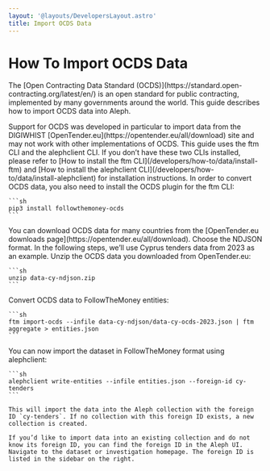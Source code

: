 ```yaml
---
layout: '@layouts/DevelopersLayout.astro'
title: Import OCDS Data
---
```


# How To Import OCDS Data

<p class="lead">The [Open Contracting Data Standard (OCDS)](https://standard.open-contracting.org/latest/en/) is an open standard for public contracting, implemented by many governments around the world. This guide describes how to import OCDS data into Aleph.</p>

<Callout>
  Support for OCDS was developed in particular to import data from the DIGIWHIST [OpenTender.eu](https://opentender.eu/all/download) site and may not work with other implementations of OCDS.
</Callout>

<Steps>
  <Step>
    This guide uses the ftm CLI and the alephclient CLI. If you don’t have these two CLIs installed, please refer to [How to install the ftm CLI](/developers/how-to/data/install-ftm) and [How to install the alephclient CLI](/developers/how-to/data/install-alephclient) for installation instructions.
  </Step>

  <Step>
    In order to convert OCDS data, you also need to install the OCDS plugin for the ftm CLI:

    ```sh
    pip3 install followthemoney-ocds
    ```
  </Step>

  <Step>
    You can download OCDS data for many countries from the [OpenTender.eu downloads page](https://opentender.eu/all/download). Choose the NDJSON format. In the following steps, we’ll use Cyprus tenders data from 2023 as an example.
  </Step>

  <Step>
    Unzip the OCDS data you downloaded from OpenTender.eu:

    ```sh
    unzip data-cy-ndjson.zip
    ```
  </Step>

  <Step>
    Convert OCDS data to FollowTheMoney entities:

    ```sh
    ftm import-ocds --infile data-cy-ndjson/data-cy-ocds-2023.json | ftm aggregate > entities.json
    ```
  </Step>

  <Step>
    You can now import the dataset in FollowTheMoney format using alephclient:

    ```sh
    alephclient write-entities --infile entities.json --foreign-id cy-tenders
    ```

    This will import the data into the Aleph collection with the foreign ID `cy-tenders`. If no collection with this foreign ID exists, a new collection is created.

    If you’d like to import data into an existing collection and do not know its foreign ID, you can find the foreign ID in the Aleph UI. Navigate to the dataset or investigation homepage. The foreign ID is listed in the sidebar on the right.
  </Step>
</Steps>
